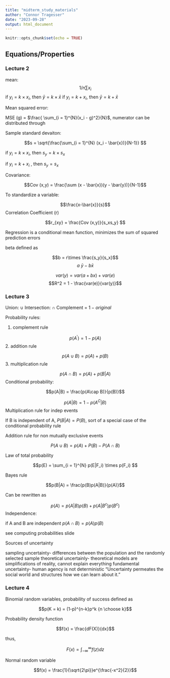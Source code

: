 ```yaml
---
title: "midterm_study_materials"
author: "Connor Tragesser"
date: "2023-09-28"
output: html_document
---
```


```r
knitr::opts_chunk$set(echo = TRUE)
```

## Equations/Properties

### Lecture 2

mean:
$$1/n \sum x_i$$
if $y_i = k \times x_i$, then $\bar{y} = k \times \bar{x}$
if $y_i = k + x_i$, then $\bar{y} = k + \bar{x}$

Mean squared error:

MSE (g) = $\frac{ \sum_{i = 1}^{N}(x_i - g)^2}{N}$, numerator can be distributed through

Sample standard devaiton:

$$s = \sqrt{\frac{\sum_{i = 1}^{N} (x_i - \bar{x})}{N-1}} $$

if 
$y_i = k \times x_i$, 
then 
$s_y = k \times s_x$

if $y_i = k + x_i$
, then 
$s_y = s_x$

Covariance:

$$Cov (x,y) = \frac{\sum  (x - \bar{x})(y - \bar{y})}{N-1}$$

To standardize a variable:

$$\frac{x-\bar{x}}{s}$$
Correlation Coefficient (r)

$$r_{xy} = \frac{Cov (x,y)}{s_xs_y} $$

Regression is a conditional mean function, minimizes the sum of squared prediction errors 

beta defined as 

$$b = r\times \frac{s_y}{s_x}$$
$$a \ \bar{y} - b\bar{x}$$

$$var(y) = var(a + bx) + var(e)$$
$$R^2 = 1 - \frac{var(e)}{var(y)}$$

### Lecture 3

Union: $\cup$
Intersection: $\cap$
Complement = $1 - original$

Probability rules:

1. complement rule 

$$p(A^{'}) = 1 - p(A)$$
2. addition rule 

$$p(A\cup B) = p(A) + p(B)$$
3. multiplication rule

$$p(A\cap B) = p(A) + p(B|A)$$
Conditional probability:

$$p(A|B) = \frac{p(A\cap B)}{p(B)}$$

$$p(A|B) = 1 - p(A^C|B)$$
Multiplication rule for indep events 

If B is independent of A, $P(B|A) = P(B)$, sort of a special case of the conditional probability rule 

Addition rule for non mutually exclusive events 

$$P(A \cup B) = p(A) + P(B) - P(A \cap B)$$

Law of total probability 

$$p(E) = \sum_{i = 1}^{N} p(E|F_i) \times p(F_i) $$

Bayes rule 

$$p(B|A) = \frac{p(B)p(A|B)}{p(A)}$$

Can be rewritten as 

$$p(A) = p(A|B)p(B) + p(A|B^c)p(B^c)$$
Independence:

if A and B are independent $p(A \cap B) = p(A)p(B)$

see computing probabilities slide 

Sources of uncertainty

sampling uncertainty- differences between the population and the randomly selected sample
theoretical uncertainly- theoretical models are simplifications of reality, cannot explain everything
fundamental uncertainty- human agency is not deterministic "Uncertainty permeates the social world and structures how we can
learn about it."

### Lecture 4

Binomial random variables, probability of success defined as 

$$p(K = k) = (1-p)^{n-k}p^k {n \choose k}$$


Probability density function 

$$f(x) = \frac{dF(X)}{dx}$$

thus,

$$F(x) = \int_{-\infty}^{\infty}f(z)dz $$

Normal random variable

$$f(x) = \frac{1}{\sqrt{2\pi}}e^{\frac{-x^2}{2}}$$



